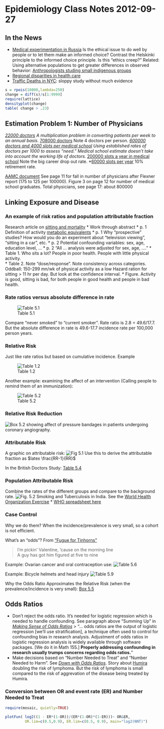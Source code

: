 Epidemiology Class Notes 2012-09-27
========================================================

In the News
----------------------
* [Medical experimentation in Russia](http://www.nytimes.com/2012/09/27/business/global/russians-eagerly-participating-in-medical-experiments-despite-risks.html?_r=1) Is the ethical issue to do well by people or to let them make an informed choice?  Contrast the Helskinki principle to the informed choice principle.  Is this "ethics creep?"  Related: Using alternative populations to get greater differences in observed behavior: [Anthropologists studing small indigenous groups](http://www.nytimes.com/2012/09/25/health/in-the-bolivian-amazon-a-yardstick-for-modern-health.html)
* [Regional disparities in health care](http://well.blogs.nytimes.com/2012/09/25/antibiotic-prescription-it-may-depend-on-where-you-live/)
* [Traffic Deaths in NYC](http://www.nytimes.com/2012/09/27/nyregion/in-reversal-new-york-city-traffic-fatalities-rise.html): sloppy study without much evidence
```r
s = rpois(10000,lambda=250)
change = diff(s)/s[1:9999]
require(lattice)
densityplot(change)
table( change > .23)
```

Estimation Problem 1: Number of Physicians
----------------------
*[22000 doctors](https://moodle.macalester.edu/mod/assign/view.php?id=20498&sid=5224&gid=5224&plugin=onlinetext&action=viewpluginassignsubmission&returnaction=grading&returnparams=) A multiplication problem in converting patients per week to an annual basis.
*[708000 doctors](https://moodle.macalester.edu/mod/assign/view.php?id=20498&sid=5431&gid=5431&plugin=onlinetext&action=viewpluginassignsubmission&returnaction=grading&returnparams=)  Note 4 doctors per person.
*[600000 doctors and 4000 slots per medical school](https://moodle.macalester.edu/mod/assign/view.php?id=20498&sid=4928&gid=4928&plugin=onlinetext&action=viewpluginassignsubmission&returnaction=grading&returnparams=) Using established rates of doctors per 1000 to assess "need."  Medical school estimate doesn't take into account the working life of doctors.
*[200000 slots a year in medical school](https://moodle.macalester.edu/mod/assign/view.php?id=20498&sid=5192&gid=5192&plugin=onlinetext&action=viewpluginassignsubmission&returnaction=grading&returnparams=) Note the big career drop out rate.
*[60000 slots per year](https://moodle.macalester.edu/mod/assign/view.php?id=20498&sid=5462&gid=5462&plugin=onlinetext&action=viewpluginassignsubmission&returnaction=grading&returnparams=) 10% retirement rate.

[AAMC document](https://members.aamc.org/eweb/upload/The%20Complexities%20of%20Physician%20Supply.pdf) See page 11 for fall in number of physicians after Flexner report (175 to 125 per 100000).  Figure 3 on page 12 for number of medical school graduates.  Total physicians, see page 17: about 800000

Linking Exposure and Disease
----------------------

### An example of risk ratios and population attributable fraction
Research article on [sitting and mortality](http://www.indiana.edu/~k662/articles/role/sit%20mortality%20van%20der%20Ploeg%202012.pdf)
* Work through abstract
* p. 1 Definition of activity [metabolic equivalents](http://en.wikipedia.org/wiki/Metabolic_equivalent)
* p. 1 Why "prospective" studies?  How would you do an experiment about "television viewing", "sitting in a car", etc.
* p. 2 Potential confounding variables: sex, age, education level, ...
* p. 2 "All ... analysis were adjusted for sex, age, ...."
* Table 1.  Who sits a lot?  People in poor health.  People with little physical activity.  
* Table 2.  Note "dose/response".  Note consistency across categories.  Oddball: 150-299 mn/wk of physical activity as a low Hazard ration for sitting > 11 hr per day.  But look at the confidence interval.
* Figure.  Activity is good, sitting is bad, for both people in good health and people in bad health.

### Rate ratios versus absolute difference in rate

![Table 5.1](../Public/Figures/EE-Table-5-1.png)  

Compare "never smoked" to "current smoker".  Rate ratio is 2.8 = 49.6/17.7.  But the absolute difference in rate is 49.6-17.7 incidence rate per 100,000 person years.

### Relative Risk
Just like rate ratios but based on cumulative incidence.  Example 

![Table 1.2](../Public/Figures/EE-Table-1-2.png) 

Another example: examining the affect of an intervention (Calling people to remind them of an immunization): 

![Table 5.2](../Public/Figures/EE-Table-5-2.png)

### Relative Risk Reduction

![Box 5.2](../Public/Figures/EE-Box-5-2.png) 
showing affect of pressure bandages in patients undergoing coronary angiography.

### Attributable Risk

A graphic on attributable risk: 
![Fig 5.1](../Public/Figures/EE-Fig-5-1.png) 
Use this to derive the attributable fraction as $latex \frac{RR-1}{RR}$

In the British Doctors Study: [Table 5.4](../Public/Figures/EE-Table-5-4.png)

### Population Attributable Risk

Combine the rates of the different groups and compare to the background rate.
![Fig. 5.2](../Public/Figures/EE-Fig-5-2.png)
Smoking and Tuberculosis in India.  See the [World Health Organization Exercise](http://apps.who.int/tb/surveillanceworkshop/status_analysis/27.htm)
* [WHO spreadsheet here](../Public/Activities/Exercise_27_smoking_and_death.xls)

### Case Control

Why we do them?  When the incidence/prevalence is very small, so a cohort is not efficient.

What's an "odds"?    From ["Fugue for Tinhorns"](http://www.youtube.com/watch?v=G6djgavbp7c)
<blockquote>
I'm pickin' Valentine, 'cause on the morning line <br>
A guy has got him figured at five to nine 
</blockquote>

Example: Ovarian cancer and oral contraception use: 
![Table 5.6](../Public/Figures/EE-Table-5-6.png) 

Example: Bicycle helmets and head injury 
![Table 5.9](../Public/Figures/EE-Table-5-9.png)

Why the Odds Ratio Approximates the Relative Risk (when the prevalence/incidence is very small): [Box 5.5](../Public/Figures/EE-Box-5-5.png)

Odds Ratios
------------

* Don't reject the odds ratio.  It's needed for logistic regression which is needed to handle confounding.  See paragraph above "Summing Up" in [*Making Sense of Odds Ratios*](http://meds.queensu.ca/medicine/obgyn/pdf/Making.Sense.of.Odds.pdf)
> "... odds ratios are the output of logistic regression [we'll use stratification], a technique often used to control for confounding bias in research analysis.  Adjustment of odds ratios in logistic regression analysis is widely available through software packages. [We do it in Math 155.]  **Properly addressing confounding in research usually trumps concerns regarding odds ratios.**"
* Make decisions based on "Number Needed to Treat" and "Number Needed to Harm".  See [*Down with Odds Ratios*](http://bmj-ebm.highwire.org/content/1/6/164.full.pdf).  Story about [Humira](http://en.wikipedia.org/wiki/Adalimumab) doubling the risk of lymphoma.  But the risk of lymphoma is small compared to the risk of aggrevation of the disease being treated by Humira.

### Conversion between OR and event rate (ER) and Number Needed to Treat

```r
require(mosaic, quietly=TRUE)
```
```r
plotFun( log2((1 - ER*(1-OR))/(ER*(1-OR)*(1-ER)))~ OR&ER, 
         OR.lim=c(0.5,0.9), ER.lim=c(0.5, 0.9), main="log2(NNT)")
```


